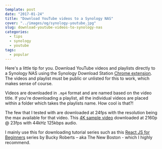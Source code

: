 ```yaml
---
template: post
date: "2017-01-24"
title: "Download YouTube videos to a Synology NAS"
cover: "../images/og/synology-youtube.jpg"
slug: download-youtube-videos-to-synology-nas
categories:
  - tips
  - synology
  - youtube
tags:
  - popular
---
```


Here's a little tip for you. Download YouTube videos and playlists directly to a Synology NAS using the Synology Download Station [Chrome extension](https://www.download-station-extension.com/). The videos and playlist must be public or unlisted for this to work, which makes sense of course.

Videos are downloaded in `.mp4` format and are named based on the video title. If you're downloading a playlist, all the individual videos are placed within a folder which takes the playlists name. How cool is that?!

The few that I tested with are downloaded at 24fps with the resolution being the max available for that video. This [4K sample video](https://www.youtube.com/watch?v=i8JteDwu7hw) downloaded at 2160p @ 23fps with 44kHz 125kbps audio.

I mainly use this for downloading tutorial series such as this [React JS for Beginners](https://www.youtube.com/playlist?list=PL6gx4Cwl9DGBuKtLgPR_zWYnrwv-JllpA) series by Bucky Roberts – aka The New Boston - which I highly recommend.
